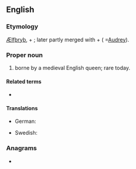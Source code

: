 ==English==

===Etymology===
{{etyl|ang|en}} [[Ælfþryþ]], {{m|ang|ælf||elf}} + {{m|ang|þryþ||strength}}; later partly merged with {{m|ang|æþel||noble}} + {{m|ang|þryþ}} ( =[[Audrey]]).

===Proper noun===
{{en-proper noun}}

# {{given name|female|from=Old English}} borne by a medieval English queen; rare today.

====Related terms====
* {{l|en|Alfreda}}

====Translations====
{{trans-top|female given name}}
* German: {{t+|de|Elfriede}}
{{trans-mid}}
* Swedish: {{t|sv|Alfrida}}
{{trans-bottom}}

===Anagrams===
* {{anagrams|en|federal}}
